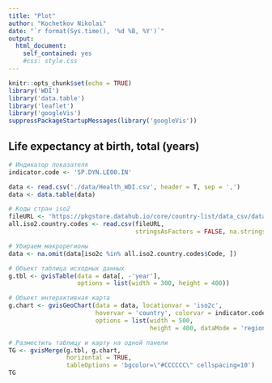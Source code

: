 ```yaml
---
title: "Plot"
author: "Kochetkov Nikolai"
date: "`r format(Sys.time(), '%d %B, %Y')`"
output: 
  html_document: 
    self_contained: yes
    #css: style.css
---
```


```r
knitr::opts_chunk$set(echo = TRUE)
library('WDI')
library('data.table')
library('leaflet')
library('googleVis')
suppressPackageStartupMessages(library('googleVis'))


```

## Life expectancy at birth, total (years)

```r
# Индикатор показателя
indicator.code <- 'SP.DYN.LE00.IN'

data <- read.csv('./data/Health_WDI.csv', header = T, sep = ',')
data <- data.table(data)

# Коды стран iso2
fileURL <- 'https://pkgstore.datahub.io/core/country-list/data_csv/data/d7c9d7cfb42cb69f4422dec222dbbaa8/data_csv.csv'
all.iso2.country.codes <- read.csv(fileURL, 
                                   stringsAsFactors = FALSE, na.strings = '.')

# Убираем макрорегионы
data <- na.omit(data[iso2c %in% all.iso2.country.codes$Code, ])

# Объект таблица исходных данных
g.tbl <- gvisTable(data = data[, -'year'], 
                   options = list(width = 300, height = 400))

# Объект интерактивная карта
g.chart <- gvisGeoChart(data = data, locationvar = 'iso2c',
                        hovervar = 'country', colorvar = indicator.code,
                        options = list(width = 500, 
                                       height = 400, dataMode = 'regions'))

# Разместить таблицу и карту на одной панели
TG <- gvisMerge(g.tbl, g.chart, 
                horizontal = TRUE, 
                tableOptions = 'bgcolor=\"#CCCCCC\" cellspacing=10')
TG
```

